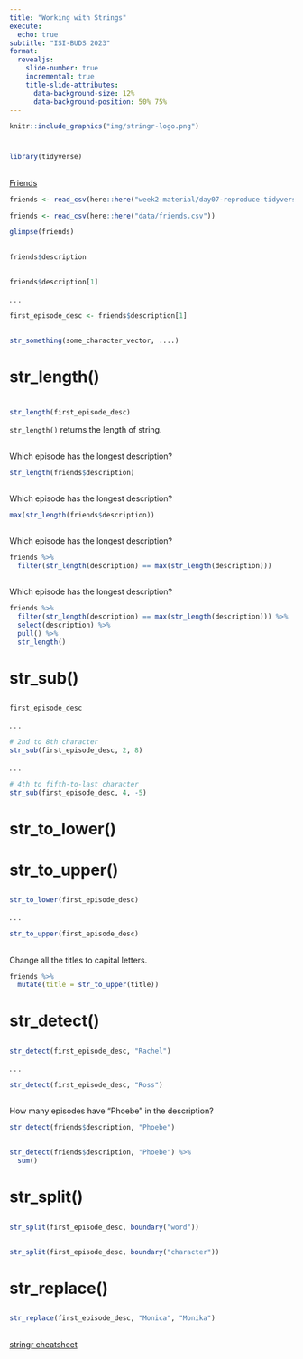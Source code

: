```yaml
---
title: "Working with Strings"
execute:
  echo: true
subtitle: "ISI-BUDS 2023"
format: 
  revealjs:
    slide-number: true
    incremental: true
    title-slide-attributes: 
      data-background-size: 12%
      data-background-position: 50% 75%
---
```



```r

knitr::include_graphics("img/stringr-logo.png")
```

#

```r
library(tidyverse)
```


##

[Friends](https://www.imdb.com/title/tt0108778)



```r
friends <- read_csv(here::here("week2-material/day07-reproduce-tidyverse/3-lec-strings/data/friends.csv"))
```

```r
friends <- read_csv(here::here("data/friends.csv"))
```
 
```r
glimpse(friends)
```

##

```r
friends$description
```

##

```r
friends$description[1]
```

. . .

```r
first_episode_desc <- friends$description[1]
```


##

```r
str_something(some_character_vector, ....)
```



# str_length()

#

```r
str_length(first_episode_desc)
```

`str_length()` returns the length of string.

##

Which episode has the longest description?

```r
str_length(friends$description)
```

##

Which episode has the longest description?

```r
max(str_length(friends$description))
```

##

Which episode has the longest description?

```r
friends %>% 
  filter(str_length(description) == max(str_length(description)))
```


##

Which episode has the longest description?

```r
friends %>% 
  filter(str_length(description) == max(str_length(description))) %>% 
  select(description) %>% 
  pull() %>% 
  str_length()
```



# str_sub()

##

```r
first_episode_desc
```

. . .

```r
# 2nd to 8th character
str_sub(first_episode_desc, 2, 8)
```

. . .

```r
# 4th to fifth-to-last character 
str_sub(first_episode_desc, 4, -5)
```


# str_to_lower()

# str_to_upper()

##

```r
str_to_lower(first_episode_desc)
```

. . .

```r
str_to_upper(first_episode_desc)
```


##

Change all the titles to capital letters.

```r
friends %>% 
  mutate(title = str_to_upper(title))
```


# str_detect()


##

```r
str_detect(first_episode_desc, "Rachel")
```

. . .

```r
str_detect(first_episode_desc, "Ross")
```


##

How many episodes have "Phoebe" in the description?

```r
str_detect(friends$description, "Phoebe") 
```

##

```r
str_detect(friends$description, "Phoebe") %>% 
  sum()
```



# str_split()

##

```r
str_split(first_episode_desc, boundary("word"))
```

##

```r
str_split(first_episode_desc, boundary("character"))
```



# str_replace()


##

```r
str_replace(first_episode_desc, "Monica", "Monika")
```


##

[stringr cheatsheet](https://github.com/rstudio/cheatsheets/raw/master/strings.pdf)

